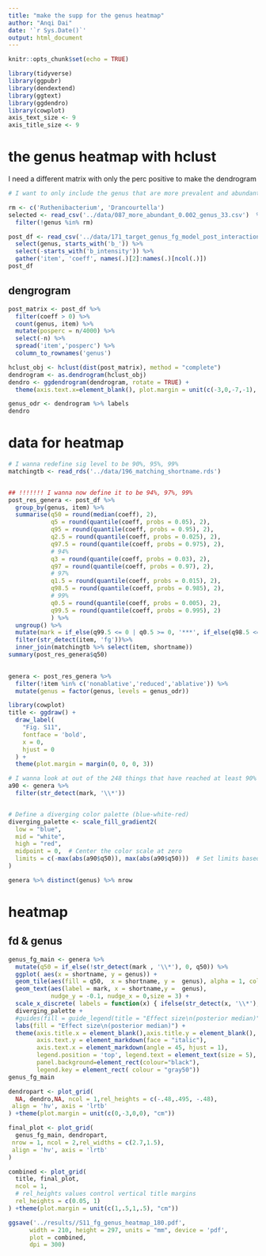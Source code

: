 ```yaml
---
title: "make the supp for the genus heatmap"
author: "Anqi Dai"
date: '`r Sys.Date()`'
output: html_document
--- 
```


```r
knitr::opts_chunk$set(echo = TRUE)  
```

```r
library(tidyverse) 
library(ggpubr)
library(dendextend)
library(ggtext)
library(ggdendro)
library(cowplot)
axis_text_size <- 9
axis_title_size <- 9
```

# the genus heatmap with hclust

I need a different matrix with only the perc positive to make the dendrogram

```r
# I want to only include the genus that are more prevalent and abundant, and most likely exist in human gut

rm <- c('Ruthenibacterium', 'Drancourtella')
selected <- read_csv('../data/087_more_abundant_0.002_genus_33.csv')  %>% 
  filter(!genus %in% rm)

```


```r
post_df <- read_csv('../data/171_target_genus_fg_model_post_interaction.csv',  col_select = c(1:25)) %>% 
  select(genus, starts_with('b_')) %>% 
  select(-starts_with('b_intensity')) %>% 
  gather('item', 'coeff', names(.)[2]:names(.)[ncol(.)])
post_df
```

## dengrogram 
 
```r
post_matrix <- post_df %>% 
  filter(coeff > 0) %>% 
  count(genus, item) %>% 
  mutate(posperc = n/4000) %>% 
  select(-n) %>% 
  spread('item','posperc') %>% 
  column_to_rownames('genus')

hclust_obj <- hclust(dist(post_matrix), method = "complete")
dendrogram <- as.dendrogram(hclust_obj)
dendro <- ggdendrogram(dendrogram, rotate = TRUE) +
  theme(axis.text.x=element_blank(), plot.margin = unit(c(-3,0,-7,-1), "cm"))

genus_odr <- dendrogram %>% labels
dendro
```

# data for heatmap

```r
# I wanna redefine sig level to be 90%, 95%, 99%  
matchingtb <- read_rds('../data/196_matching_shortname.rds')


## !!!!!!! I wanna now define it to be 94%, 97%, 99% 
post_res_genera <- post_df %>% 
  group_by(genus, item) %>% 
  summarise(q50 = round(median(coeff), 2),
            q5 = round(quantile(coeff, probs = 0.05), 2),
            q95 = round(quantile(coeff, probs = 0.95), 2),
            q2.5 = round(quantile(coeff, probs = 0.025), 2),
            q97.5 = round(quantile(coeff, probs = 0.975), 2),
            # 94%
            q3 = round(quantile(coeff, probs = 0.03), 2),
            q97 = round(quantile(coeff, probs = 0.97), 2),
            # 97%
            q1.5 = round(quantile(coeff, probs = 0.015), 2),
            q98.5 = round(quantile(coeff, probs = 0.985), 2),
            # 99%
            q0.5 = round(quantile(coeff, probs = 0.005), 2),
            q99.5 = round(quantile(coeff, probs = 0.995), 2)
            ) %>% 
  ungroup() %>% 
  mutate(mark = if_else(q99.5 <= 0 | q0.5 >= 0, '***', if_else(q98.5 <= 0 | q1.5 >= 0, '**', if_else(q97 <= 0 | q3 >= 0, '*', '')))) %>% 
  filter(str_detect(item, 'fg'))%>% 
  inner_join(matchingtb %>% select(item, shortname))
summary(post_res_genera$q50)

  
genera <- post_res_genera %>% 
  filter(!item %in% c('nonablative','reduced','ablative')) %>% 
  mutate(genus = factor(genus, levels = genus_odr))
```


```r
library(cowplot)
title <- ggdraw() + 
  draw_label(
    "Fig. S11",
    fontface = 'bold',
    x = 0,
    hjust = 0
  ) +
  theme(plot.margin = margin(0, 0, 0, 3))

# I wanna look at out of the 248 things that have reached at least 90% what is the distribution of the q50
a90 <- genera %>% 
  filter(str_detect(mark, '\\*'))


# Define a diverging color palette (blue-white-red)
diverging_palette <- scale_fill_gradient2(
  low = "blue", 
  mid = "white", 
  high = "red", 
  midpoint = 0,  # Center the color scale at zero
  limits = c(-max(abs(a90$q50)), max(abs(a90$q50)))  # Set limits based on absolute max
)

genera %>% distinct(genus) %>% nrow
```

# heatmap

## fd & genus

```r
genus_fg_main <- genera %>%  
  mutate(q50 = if_else(!str_detect(mark , '\\*'), 0, q50)) %>% 
  ggplot( aes(x = shortname, y = genus)) +
  geom_tile(aes(fill = q50,  x = shortname, y =  genus), alpha = 1, color='gray50', width=0.95, height=0.95) +
  geom_text(aes(label = mark, x = shortname,y =  genus),
            nudge_y = -0.1, nudge_x = 0,size = 3) +
  scale_x_discrete( labels = function(x) { ifelse(str_detect(x, '\\*'),  str_glue("<b style='color:royalblue'>{x}</b>"), as.character(x)) }) +
  diverging_palette +
  #guides(fill = guide_legend(title = "Effect size\n(posterior median)")) +
  labs(fill = "Effect size\n(posterior median)") +
  theme(axis.title.x = element_blank(),axis.title.y = element_blank(),
        axis.text.y = element_markdown(face = "italic"),
        axis.text.x = element_markdown(angle = 45, hjust = 1),
        legend.position = 'top', legend.text = element_text(size = 5), 
        panel.background=element_rect(colour="black"),
        legend.key = element_rect( colour = "gray50"))
genus_fg_main     
```


```r
dendropart <- plot_grid(
  NA, dendro,NA, ncol = 1,rel_heights = c(-.48,.495, -.48),
 align = 'hv', axis = 'lrtb'
) +theme(plot.margin = unit(c(0,-3,0,0), "cm"))

final_plot <- plot_grid(
  genus_fg_main, dendropart,
 nrow = 1, ncol = 2,rel_widths = c(2.7,1.5),
 align = 'hv', axis = 'lrtb'
)

combined <- plot_grid(
  title, final_plot,
  ncol = 1,
  # rel_heights values control vertical title margins
  rel_heights = c(0.05, 1)
) +theme(plot.margin = unit(c(1,.5,1,.5), "cm"))

ggsave('../results//S11_fg_genus_heatmap_180.pdf',
      width = 210, height = 297, units = "mm", device = 'pdf',
      plot = combined,
      dpi = 300)

```
